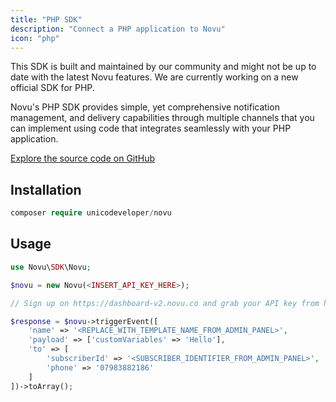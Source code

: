 ```yaml
---
title: "PHP SDK"
description: "Connect a PHP application to Novu"
icon: "php"
---
```


<Warning>
  This SDK is built and maintained by our community and might not be up to date with the latest Novu features. We are currently working on a new official SDK for PHP.
</Warning>

Novu's PHP SDK provides simple, yet comprehensive notification management, and delivery capabilities through multiple channels that you can implement using code that integrates seamlessly with your PHP application.

[Explore the source code on GitHub](https://github.com/novuhq/novu-php)

## Installation

```php
composer require unicodeveloper/novu
```

## Usage

```php
use Novu\SDK\Novu;

$novu = new Novu(<INSERT_API_KEY_HERE>);

// Sign up on https://dashboard-v2.novu.co and grab your API key from https://dashboard-v2.novu.co/settings

$response = $novu->triggerEvent([
    'name' => '<REPLACE_WITH_TEMPLATE_NAME_FROM_ADMIN_PANEL>',
    'payload' => ['customVariables' => 'Hello'],
    'to' => [
        'subscriberId' => '<SUBSCRIBER_IDENTIFIER_FROM_ADMIN_PANEL>',
        'phone' => '07983882186'
    ]
])->toArray();
```
